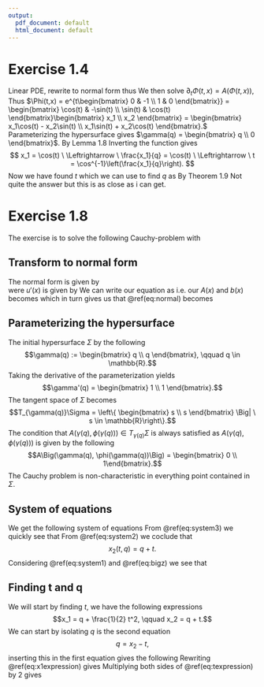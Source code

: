 ```yaml
---
output:
  pdf_document: default
  html_document: default
---
```

# Exercise 1.4

Linear PDE, rewrite to normal form
\begin{align*}
  \nabla u(x) \begin{bmatrix} -x_2 \\ x_1 \end{bmatrix} - u(x) = 0
\end{align*}
thus
\begin{align*}
  A(x) = \begin{bmatrix} -x_2 \\ x_1 \end{bmatrix}, \quad b(x) = -1, \quad f(x) = 0.
\end{align*}
We then solve $\partial_t\Phi(t,x) = A(\Phi(t,x))$,
\begin{align*}
  \varphi_1'(t) = -\varphi_2(t), \quad \varphi_1(0) = x_1 \\
  \varphi_2'(t) = -\varphi_1(t), \quad \varphi_2(0) = x_2.
\end{align*}
Thus $\Phi(t,x) = e^{t\begin{bmatrix} 0 & -1 \\ 1 & 0 \end{bmatrix}} = \begin{bmatrix} \cos(t) & -\sin(t) \\ \sin(t) & \cos(t) \end{bmatrix}\begin{bmatrix} x_1 \\ x_2 \end{bmatrix} = \begin{bmatrix} x_1\cos(t) - x_2\sin(t) \\ x_1\sin(t) + x_2\cos(t) \end{bmatrix}.$
Parameterizing the hypersurface gives $\gamma(q) = \begin{bmatrix} q \\ 0 \end{bmatrix}$.
By Lemma 1.8
\begin{align*}
  X(t,q) = \Phi(t,\gamma(q)) = \begin{bmatrix} q\sin(t) \\ q\cos(t) \end{bmatrix}.
\end{align*}
Inverting the function gives
$$
  x_1 = \cos(t) \ \Leftrightarrow \ \frac{x_1}{q} = \cos(t) \ \Leftrightarrow \ t = \cos^{-1}\left(\frac{x_1}{q}\right).
$$
Now we have found $t$ which we can use to find $q$ as
\begin{align*}
  x_2 &= q\sin(t) \\
  &= q\sin\left(\cos^{-1}\left(\frac{x_1}{q}\right)\right) \\
  &= q\sqrt{1 - \frac{x_1^2}{q^2}} \\
  x_2^2 &= q^2 - x_1^2 \\
  q^2 &= x_1^2 + x_2^2 \\
  q &= \sqrt{x_1^2 + x_2^2} \\
  &= \| x \|.
\end{align*}
By Theorem 1.9
\begin{align*}
  Z(\psi) &= g(\| x \|)e^{-\int_0^{\cos^-1(x_1/\| x \|)}-1 \ \text{d}s} \\
  &= g(\| x \|)e^{\cos^-1(x_1/\| x \|)}.
\end{align*}
Not quite the answer but this is as close as i can get.


# Exercise 1.8
The exercise is to solve the following Cauchy-problem
\begin{align}
  u(x) \partial_1 u(x) + \partial_2 u(x) = 1, 
  \qquad x \in \mathbb{R}^2, 
  \ u(q,q) = 0, \ q \in \mathbb{R} 
\end{align}
with
\begin{align}
  \Sigma = \left\{ (q,q) \ | \ q \in \mathbb{R} \right\}
\end{align}
 
## Transform to normal form
The normal form is given by  
\begin{align}
  u'(x) A(x) + b(x) u(x) = f(x), \qquad x \in \Omega
  (\#eq:normal)
\end{align}
were $u'(x)$ is given by
\begin{align}
  u'(x) = \left[ \partial_1 u(x) \ \ldots \ \partial_d u(x) \right]
\end{align}
We can write our equation as
\begin{align}
  \left[ \partial_1 u(x) \ \partial_2 u(x) \right] 
  \begin{bmatrix}
    u(x) \\
    1
  \end{bmatrix}
  = 1
\end{align}
i.e. our $A(x)$ and $b(x)$ becomes
\begin{align}
  A(x) = \begin{bmatrix} u(x) \\ 1 \end{bmatrix}, \qquad
  b(x) = 1
\end{align}
which in turn gives us that \@ref(eq:normal) becomes
\begin{align}
  \nabla u(x) A(x,z) = 1
\end{align}

## Parameterizing the hypersurface
The initial hypersurface $\Sigma$ by the following
$$\gamma(q) := \begin{bmatrix} q \\ q \end{bmatrix}, \qquad q \in \mathbb{R}.$$
Taking the derivative of the parameterization yields
$$\gamma'(q) = \begin{bmatrix} 1 \\ 1 \end{bmatrix}.$$
The tangent space of $\Sigma$ becomes
$$T_{\gamma(q)}\Sigma = \left\{ \begin{bmatrix} s \\ s \end{bmatrix} \Big| \ s \in \mathbb{R}\right\}.$$
The condition that $A\Big(\gamma(q), \phi(\gamma(q))\Big) \in T_{\gamma(q)}\Sigma$ is always satisfied as $A\Big(\gamma(q), \phi(\gamma(q))\Big)$ is given by the following
$$A\Big(\gamma(q), \phi(\gamma(q))\Big) = \begin{bmatrix} 0 \\ 1\end{bmatrix}.$$
The Cauchy problem is non-characteristic in everything point contained in $\Sigma$.

## System of equations
We get the following system of equations
\begin{align}
  \partial_t x_1(t,q) &= Z(t,q) \quad&&, \ x_1(0,q) = q (\#eq:system1) \\
  \partial_t x_2(t,q) &= 1 \quad&&, \ x_2(0,q) = q (\#eq:system2) \\
  \partial_t Z(t,q) &= 1 \quad&&, \ Z(0,q) = 0 (\#eq:system3)
\end{align}
From \@ref(eq:system3) we quickly see that 
\begin{align} 
  Z(t,q) = t. (\#eq:bigz)
\end{align}
From \@ref(eq:system2) we coclude that
$$x_2(t,q) = q + t.$$
Considering \@ref(eq:system1) and \@ref(eq:bigz) we see that
\begin{align}
  x_1(t,q) &= q + \int_0^t s \ ds \\
  &= q + \frac{1}{2} t^2.
\end{align}

## Finding t and q
We will start by finding $t$, we have the following expressions
$$x_1 = q + \frac{1}{2} t^2, \qquad x_2 = q + t.$$
We can start by isolating $q$ is the second equation
$$q = x_2 - t,$$
inserting this in the first equation gives the following
\begin{align}
  x_1 &= q + \frac{1}{2} t^2 \\
  &= x_2 - t + \frac{1}{2} t^2 (\#eq:x1expression)
\end{align}
Rewriting \@ref(eq:x1expression) gives
\begin{align}
  x_1 - x_2 + \frac{1}{2} = \frac{1}{2}\underbrace{\left(t^2 - 2t + 1\right)}_{(t - 1)^2}(\#eq:texpression)
\end{align}
Multiplying both sides of \@ref(eq:texpression) by $2$ gives
\begin{align}
  (t - 1)^2 &= 2x_1 - 2x_2 + 1 \\
  t - 1 &= \pm\sqrt{2x_1 - 2x_2 + 1} \\
  t &= 1 \pm\sqrt{2x_1 - 2x_2 + 1} (\#eq:psi1)
\end{align}

